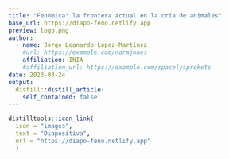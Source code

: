 ```yaml
---
title: "Fenómica: la frontera actual en la cría de animales"
base_url: https://diapo-feno.netlify.app
preview: logo.png
author:
  - name: Jorge Leonardo López-Martínez 
    #url: https://example.com/norajones
    affiliation: INIA
    #affiliation_url: https://example.com/spacelysprokets
date: 2023-03-24
output:
  distill::distill_article:
    self_contained: false
---
```


```r

distilltools::icon_link(
  icon = "images",
  text = "Diapositiva",
  url = "https://diapo-feno.netlify.app"
  )
```
